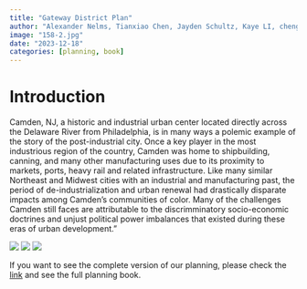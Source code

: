 ```yaml
---
title: "Gateway District Plan"
author: "Alexander Nelms, Tianxiao Chen, Jayden Schultz, Kaye LI, chenglin Hu, Avery Weiss, Jackson LaSarso, Yuanhao Zhai"
image: "158-2.jpg"
date: "2023-12-18"
categories: [planning, book]
---
```


# Introduction
Camden, NJ, a historic and industrial urban center located directly across the Delaware River from Philadelphia, is in many ways a polemic example of the story of the post-industrial city. Once a key player in the most industrious region of the country, Camden was home to shipbuilding, canning, and many other manufacturing uses due to its proximity to markets, ports, heavy rail and related infrastructure. Like many similar Northeast and Midwest cities with an industrial and manufacturing past, the period of de-industrialization and urban renewal had drastically disparate impacts among Camden’s communities of color. Many of the challenges Camden still faces are attributable to the discrimminatory socio-economic doctrines and unjust political power imbalances that existed during these eras of urban development.”

![](s2.jpg)
![](s4.jpg)
![](s3.jpg)

If you want to see the complete version of our planning, please check the [link](https://online.fliphtml5.com/paeqb/rxhd/) and see the full planning book.



